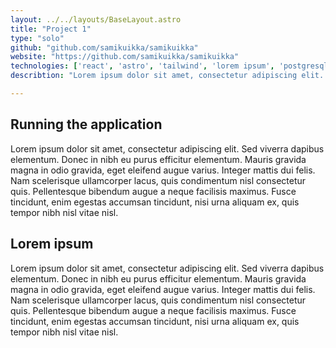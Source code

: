 ---
layout: ../../layouts/BaseLayout.astro
title: "Project 1"
type: "solo"
github: "github.com/samikuikka/samikuikka"
website: "https://github.com/samikuikka/samikuikka"
technologies: ['react', 'astro', 'tailwind', 'lorem ipsum', 'postgresql']
describtion: "Lorem ipsum dolor sit amet, consectetur adipiscing elit. Sed viverra dapibus elementum. Donec in nibh eu purus efficitur elementum. Mauris gravida magna in odio gravida, eget eleifend augue varius. Integer mattis dui felis. Nam scelerisque ullamcorper lacus, quis condimentum nisl consectetur quis. Pellentesque bibendum augue a neque facilisis maximus. Fusce tincidunt, enim egestas accumsan tincidunt, nisi urna aliquam ex, quis tempor nibh nisl vitae nisl."

---


## Running the application

Lorem ipsum dolor sit amet, consectetur adipiscing elit. Sed viverra dapibus elementum. Donec in nibh eu purus efficitur elementum. Mauris gravida magna in odio gravida, eget eleifend augue varius. Integer mattis dui felis. Nam scelerisque ullamcorper lacus, quis condimentum nisl consectetur quis. Pellentesque bibendum augue a neque facilisis maximus. Fusce tincidunt, enim egestas accumsan tincidunt, nisi urna aliquam ex, quis tempor nibh nisl vitae nisl.

## Lorem ipsum

Lorem ipsum dolor sit amet, consectetur adipiscing elit. Sed viverra dapibus elementum. Donec in nibh eu purus efficitur elementum. Mauris gravida magna in odio gravida, eget eleifend augue varius. Integer mattis dui felis. Nam scelerisque ullamcorper lacus, quis condimentum nisl consectetur quis. Pellentesque bibendum augue a neque facilisis maximus. Fusce tincidunt, enim egestas accumsan tincidunt, nisi urna aliquam ex, quis tempor nibh nisl vitae nisl.